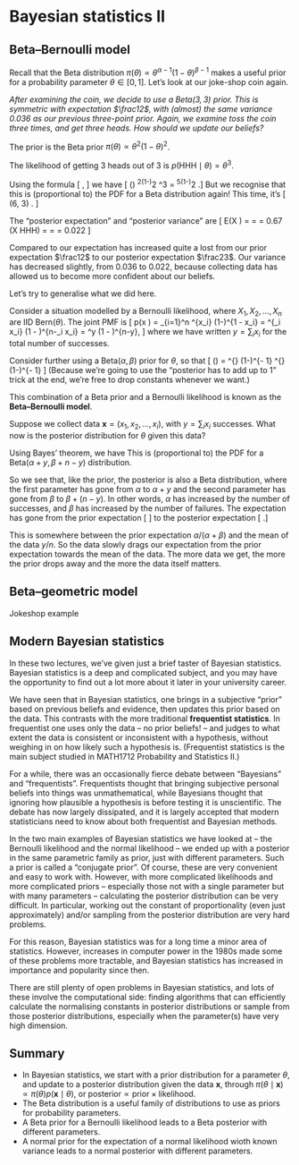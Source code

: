 # Bayesian statistics II {#L20-bayes-ii}


## Beta--Bernoulli model  {#beta-bern}

Recall that the Beta distribution $\pi(\theta) \propto \theta^{\alpha - 1}(1-\theta)^{\beta - 1}$ makes a useful prior for a probability parameter $\theta \in [0,1]$. Let's look at our joke-shop coin again.

::: {.example}
*After examining the coin, we decide to use a $\text{Beta}(3,3)$ prior. This is symmetric with expectation $\frac12$, with (almost) the same variance $0.036$ as our previous three-point prior. Again, we examine toss the coin three times, and get three heads. How should we update our beliefs?*

The prior is the Beta prior $\pi(\theta) \propto \theta^2(1-\theta)^2$.

The likelihood of getting 3 heads out of 3 is $p(\text{HHH} \mid \theta) = \theta^3$.

Using the formula
\[ \text{posterior} \propto \text{prior} \times \text{likelihood} , \]
we have
\[ \pi(\theta \mid \text{HHH}) \propto \theta^2(1-\theta)^2 \times \theta^3 = \theta^5(1-\theta)^2 .\]
But we recognise that this is (proportional to) the PDF for a Beta distribution again! This time, it's
\[ \theta \mid \text{HHH} \sim \Beta(6, 3) . \]

The "posterior expectation" and "posterior variance" are
\[ \mathbb E(X \mid \text{HHH}) = \frac{6}{6+3} = \frac{2}{3} = 0.67 \qquad \text{Var}(X \mid HHH) = \frac{\frac23\big(1-\frac23\big)}{6+3+1} = \frac{1}{45} = 0.022 \]

Compared to our expectation has increased quite a lost from our prior expectation $\frac12$ to our posterior expectation $\frac23$. Our variance has decreased slightly, from $0.036$ to $0.022$, because collecting data has allowed us to become more confident about our beliefs.
:::

Let's try to generalise what we did here.

Consider a situation modelled by a Bernoulli likelihood, where $X_1, X_2, \dots, X_n$ are IID $\text{Bern}(\theta)$. The joint PMF is
\[ p(\mathbf x \mid \theta) = \prod_{i=1}^n \theta^{x_i} (1-\theta)^{1 - x_i} = \theta^{\sum_i x_i} (1 - \theta)^{n-\sum_i x_i} = \theta^y (1 - \theta)^{n-y}, \]
where we have written $y = \sum_i x_i$ for the total number of successes.

Consider further using a $\text{Beta}(\alpha, \beta)$ prior for $\theta$, so that
\[ \pi(\theta) = \frac{1}{B(\alpha, \beta)} \theta^{\alpha-1} (1-\theta)^{\beta - 1} \propto \theta^{\alpha-1} (1-\theta)^{\beta - 1} \]
(Because we're going to use the "posterior has to add up to 1" trick at the end, we're free to drop constants whenever we want.)

This combination of a Beta prior and a Bernoulli likelihood is known as the **Beta--Bernoulli model**.

Suppose we collect data $\mathbf x = (x_1, x_2, \dots, x_i)$, with $y = \sum_i x_i$ successes. What now is the posterior distribution for $\theta$ given this data?

Using Bayes' theorem, we have
\begin{align*}
\pi(\mathbf x \mid \theta)
  &\propto \pi(\theta) p(\mathbf x \mid \theta) \\
  &= \theta^{\alpha-1} (1-\theta)^{\beta - 1} \times \theta^y (1 - \theta)^{n-y} \\
  &= \theta^{\alpha + y - 1} (1 - \theta)^{\beta + n - y - 1} .
\end{align*}
This is (proportional to) the PDF for a $\text{Beta}(\alpha + y, \beta + n - y)$ distribution.

So we see that, like the prior, the posterior is also a Beta distribution, where the first parameter has gone from $\alpha$ to $\alpha + y$ and the second parameter has gone from $\beta$ to $\beta + (n-y)$. In other words, $\alpha$ has increased by the number of successes, and $\beta$ has increased by the number of failures.
The expectation has gone from the prior expectation
\[ \frac{\alpha}{\alpha + \beta} \]
to the posterior expectation
\[ \frac{\alpha + y}{\alpha + \beta + n} .\]

This is somewhere between the prior expectation $\alpha/(\alpha + \beta)$ and the mean of the data $y/n$. So the data slowly drags our expectation from the prior expectation towards the mean of the data. The more data we get, the more the prior drops away and the more the data itself matters.

<!--## Normal--normal model  {#normal-normal}

In our first example, the "joke coins" was a bit artificial, giving us a prior with only three points in its range. Its often more appropriate to have a prior distribution for a parameter that is continuous over a wide range of possibilities (although concentrated towards the more parameters values we believe are more probable.).

Consider a normal likelihood, where $X_1, X_2, \dots, X_n$ are IID $\text{N}(\theta, \sigma^2)$, and where the expectation $\theta$ is the unknown parameter but the variance $\sigma^2$ is known. This could model trying to measure some quantity $\theta$ with an instrument which is known to have a $\text{N}(0,\sigma^2)$ error. 
So the model has joint PDF
\begin{align*}
p(\mathbf x \mid \theta)
  &\propto \prod_{i=1}^n \exp \left(- \frac{(x_i - \theta)^2}{2\sigma^2}\right)
  &= \exp \left( - \frac{1}{2} \sum_{i=1}^n \frac{(x_i - \theta)^2}{\sigma^2} \right) \\
  &= \exp \left( - \frac{1}{2\sigma^2} \sum_{i=1}^n (x_i - \theta)^2 \right).
\end{align*}
(Again, we only worry about distributions up to proportionality, because we work out the multiplicative constant at the end.)

In fact, when doing Bayesian statistics, it's often convenient to write $\tau = 1/\sigma^2$ for the inverse of the known variance; this $\tau$ is called the **precision** and is also known. So with this notation, the model is that $X_1, X_2, \dots, X_n$ are IID $\text{N}(\theta, 1 / \tau^2)$, with joint PDF
\[ p(\mathbf x \mid \theta) \propto \exp \left( - \frac{\tau}{2} \sum_{i=1}^n (x_i - \theta)^2 \right) . \]

What about a prior for the unknown expectation $\theta$. Often an appropriate choice is a normal $\text{N}(\mu_0, 1/\tau_0)$ prior for the unknown expectation parameter $\theta$. This represents that we expect the quantity we are trying to mention to be around $\mu_0$, with an amount of uncertainty captured by the precision $\tau_0$ on the prior. So the prior PDF is 
\[ \pi(\theta) \propto \exp \left( - \frac{\tau_0}{2} (\theta - \mu_0)^2 \right) \]

Because both the prior distribution and the model for the data are normal, this is known as the **normal--normal model**.

Suppose we collect data $\mathbf x = (x_1, x_2, \dots, x_n)$, and recall that we write $\bar x = (\sum_i x_i)/n$ for the sample mean. 

To get the posterior distribution requires a bit of an algebra slog (see below), but the outcome is that the posterior distribution is 
\[ \pi(\theta \mid \mathbf x) \propto \exp \left( - \frac{\tau_0 + n\tau}{2} \left( \theta - \frac{\tau_0 \mu_0 +n\tau \bar x }{\tau_0 + n\tau} \right)^{\!2} \right) , \]
which is (proportional to) the PDF for yet another normal distribution
\[ \theta \mid \mathbf x \sim \mathrm{N} \left( \frac{\tau_0}{\tau_0 + n\tau} \mu_0 + \frac{n\tau}{\tau_0 + n\tau} \bar x, \ \frac{1}{\tau_0 + n\tau} \right)  . \]
In other words, the posterior expectation 
\[ \mathbb E(\theta \mid \mathbf x) = \frac{\tau_0}{\tau_0 + n\tau} \mu_0 + \frac{n\tau}{\tau_0 + n\tau} \bar x \]
is a weighted average of the prior expectation $\mu_0$ and the mean of the data $\bar x$, and the more datapoints $n$ you get, the heavier the weighting on the data compared to the prior. Further, the precision has increased from the prior precision $\tau_0$ to the posterior precision $\tau_0 + n\tau$; so the more data we get, the larger the precision gets, so the smaller the variance gets, and the more sure we get about the true value of $\theta$. 


::: {.thpart}
*The algebra slog (non-examinable).* 
Recall that we can ignore multiplicative terms that don't contain $\theta$, thanks to our proportionality trick. But note also that a multiplicative term becomes an additive term inside an exponential. So, within an exponential, we can always ignore any "plus constants" that don't involve $\theta$.

So the prior can be written as
\begin{align*}
\pi(\theta) &\propto \exp\left(-\frac{\tau_0}{2} (\theta - \mu_0)^2 \right) \\
  &= \exp\left(-\frac{\tau_0}{2}\theta^2 + \tau_0\mu_0\theta -  \frac{\tau_0}{2}\mu_0^2 \right) \\
  &\propto \exp\left(-\frac{\tau_0}{2}\theta^2 + \tau_0\mu_0\theta \right) ,
\end{align*}
where we ignored the final constant term.

Similarly, the likelihood can be written as
\begin{align*}
p(\mathbf x \mid \theta) &= \exp \left( - \frac{\tau}{2} \sum_{i=1}^n (x_i - \theta)^2 \right) \\
  &= \exp \left( - \frac{\tau}{2} \sum_{i=1}^n x_i^2 + \tau \theta \sum_{i=1}^n x_i - \frac{\tau}{2} n\theta^2 \right) \\
  &\propto \exp \left(n \tau \theta \bar x - \frac{\tau}{2} n\theta^2 \right) ,
\end{align*}
where we ignored the first constant term in the second line, and recognised $\sum_i x_i$ as $n\bar x$, as we have done before.

Then Bayes' theorem gives us
\begin{align*}
\pi(\mathbf x \mid \theta)
  &\propto \pi(\theta) \, p(\mathbf x \mid \theta) \\
  &\propto \exp\left(-\frac{\tau_0}{2}\theta^2 + \tau_0\mu_0\theta \right) \times \exp \left(n \tau \theta \bar x - \frac{\tau}{2} n\theta^2 \right) \\
  &= \exp\left(-\frac{\tau_0}{2}\theta^2 + \tau_0\mu_0\theta + n \tau \theta \bar x - \frac{\tau}{2} n\theta^2 \right) \\
  &= \exp \left( -\frac{\tau_0 + n\tau}{2} \theta^2 + (\tau_0\mu_0 + n\tau\bar x)\theta \right) \\
  &= \exp \left( -\left(\frac{\tau_0 + n\tau}{2}\right) \left(\theta^2 - 2 \frac{\tau_0\mu_0 + n\tau\bar x}{\tau_0 + n\tau}\theta \right) \right) \\
  &\propto \exp \left( - \tfrac{\tau_0 + n\tau}{2} \left( \theta - \frac{\tau_0 \mu_0 +n\tau \bar x }{\tau_0 + n\tau} \right)^{\!2} \right) .
\end{align*}
In the final line, the squared term differs from the line above only by some additive constant. But this is exactly (proportional to) the PDF of a normal distribution with expectation
\[ \frac{\tau_0 \mu_0 +n\tau \bar x }{\tau_0 + n\tau} \]
and precision $\tau_0 + n\tau$.
:::
-->

## Beta--geometric model

Jokeshop example

## Modern Bayesian statistics  {#modern-bayes}


In these two lectures, we've given just a brief taster of Bayesian statistics. Bayesian statistics is a deep and complicated subject, and you may have the opportunity to find out a lot more about it later in your university career.

We have seen that in Bayesian statistics, one brings in a subjective "prior" based on previous beliefs and evidence, then updates this prior based on the data. This contrasts with the more traditional **frequentist statistics**. In frequentist one uses only the data -- no prior beliefs! -- and judges to what extent the data is consistent or inconsistent with a hypothesis, without weighing in on how likely such a hypothesis is. (Frequentist statistics is the main subject studied in MATH1712 Probability and Statistics II.)

For a while, there was an occasionally fierce debate between "Bayesians" and "frequentists". Frequentists thought that bringing subjective personal beliefs into things was unmathematical, while Bayesians thought that ignoring how plausible a hypothesis is before testing it is unscientific. The debate has now largely dissipated, and it is largely accepted that modern statisticians need to know about both frequentist and Bayesian methods.

In the two main examples of Bayesian statistics we have looked at -- the Bernoulli likelihood and the normal likelihood -- we ended up with a posterior in the same parametric family as prior, just with different parameters. Such a prior is called a "conjugate prior". Of course, these are very convenient and easy to work with. However, with more complicated likelihoods and more complicated priors -- especially those not with a single parameter but with many parameters -- calculating the posterior distribution can be very difficult. In particular, working out the constant of proportionality (even just approximately) and/or sampling from the posterior distribution are very hard problems.

For this reason, Bayesian statistics was for a long time a minor area of statistics. However, increases in computer power in the 1980s made some of these problems more tractable, and Bayesian statistics has increased in importance and popularity since then.

There are still plenty of open problems in Bayesian statistics, and lots of these involve the computational side: finding algorithms that can efficiently calculate the normalising constants in posterior distributions or sample from those posterior distributions, especially when the parameter(s) have very high dimension.


## Summary  {#summary-10 .unnumbered}

::: {.mysummary}
* In Bayesian statistics, we start with a prior distribution for a parameter $\theta$, and update to a posterior distribution given the data $\mathbf x$, through $\pi(\theta \mid \mathbf x) \propto \pi(\theta)p(\mathbf x \mid \theta)$, or $\text{posterior} \propto \text{prior} \times \text{likelihood}$.
* The Beta distribution is a useful family of distributions to use as priors for probability parameters.
* A Beta prior for a Bernoulli likelihood leads to a Beta posterior with different parameters.
* A normal prior for the expectation of a normal likelihood wioth known variance leads to a normal posterior with different parameters.
:::